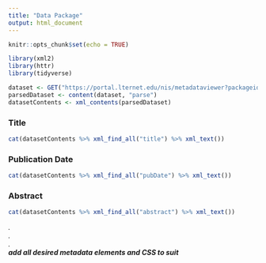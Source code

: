 ```yaml
---
title: "Data Package"
output: html_document
---
```


```r
knitr::opts_chunk$set(echo = TRUE)
```

```r
library(xml2)
library(httr)
library(tidyverse)
```

```r
dataset <- GET("https://portal.lternet.edu/nis/metadataviewer?packageid=knb-lter-cap.648.newest&contentType=application/xml")
parsedDataset <- content(dataset, "parse")
datasetContents <- xml_contents(parsedDataset)
```

### Title

```r
cat(datasetContents %>% xml_find_all("title") %>% xml_text())
```

### Publication Date

```r
cat(datasetContents %>% xml_find_all("pubDate") %>% xml_text())
```

### Abstract

```r
cat(datasetContents %>% xml_find_all("abstract") %>% xml_text())
```

*.*  
*.*  
*.*  
__*add all desired metadata elements and CSS to suit*__